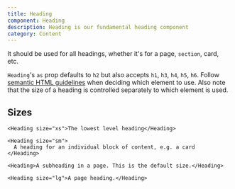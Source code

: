```yaml
---
title: Heading
component: Heading
description: Heading is our fundamental heading component
category: Content
---
```


It should be used for all headings, whether it's for a page, `section`, card, etc.

`Heading`'s `as` prop defaults to `h2` but also accepts `h1`, `h3`, `h4`, `h5`, `h6`. Follow [semantic HTML guidelines](https://webaim.org/techniques/semanticstructure/) when deciding which element to use. Also note that the size of a heading is controlled separately to which element is used.

## Sizes

```tsx preview
<Heading size="xs">The lowest level heading</Heading>
```

```tsx preview
<Heading size="sm">
  A heading for an individual block of content, e.g. a card
</Heading>
```

```tsx preview
<Heading>A subheading in a page. This is the default size.</Heading>
```

```tsx preview
<Heading size="lg">A page heading.</Heading>
```

